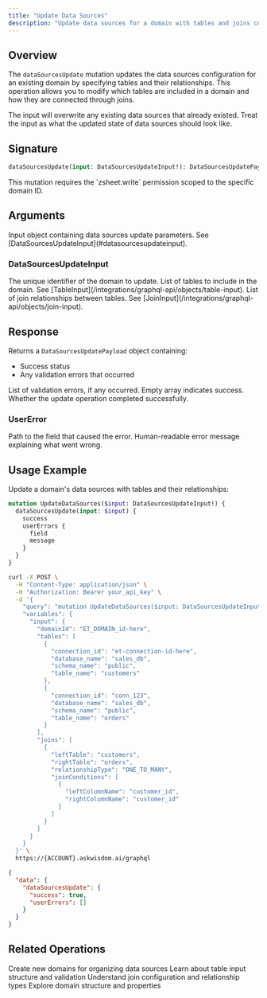 ```yaml
---
title: "Update Data Sources"
description: "Update data sources for a domain with tables and joins configuration"
---
```


## Overview

The `dataSourcesUpdate` mutation updates the data sources configuration for an existing domain by specifying tables and their relationships. This operation allows you to modify which tables are included in a domain and how they are connected through joins.

<Note>
  The input will overwrite any existing data sources that already existed. Treat the input as what the updated state of data sources should look like.
</Note>

## Signature

```graphql
dataSourcesUpdate(input: DataSourcesUpdateInput!): DataSourcesUpdatePayload!
```

<Note>
  This mutation requires the `zsheet:write` permission scoped to the specific domain ID.
</Note>

## Arguments

<ParamField path="input" type="DataSourcesUpdateInput!" required>
  Input object containing data sources update parameters. See [DataSourcesUpdateInput](#datasourcesupdateinput).
</ParamField>

### DataSourcesUpdateInput

<ParamField path="domainId" type="ID!" required>
  The unique identifier of the domain to update.
</ParamField>

<ParamField path="tables" type="[TableInput!]!" required>
  List of tables to include in the domain. See [TableInput](/integrations/graphql-api/objects/table-input).
</ParamField>

<ParamField path="joins" type="[JoinInput!]!" required>
  List of join relationships between tables. See [JoinInput](/integrations/graphql-api/objects/join-input).
</ParamField>

## Response

Returns a `DataSourcesUpdatePayload` object containing:

- Success status
- Any validation errors that occurred

<ParamField path="userErrors" type="[UserError!]!" required>
  List of validation errors, if any occurred. Empty array indicates success.
</ParamField>

<ParamField path="success" type="Boolean!" required>
  Whether the update operation completed successfully.
</ParamField>

### UserError

<ParamField path="field" type="[String!]">
  Path to the field that caused the error.
</ParamField>

<ParamField path="message" type="String!" required>
  Human-readable error message explaining what went wrong.
</ParamField>

## Usage Example

Update a domain's data sources with tables and their relationships:

```graphql
mutation UpdateDataSources($input: DataSourcesUpdateInput!) {
  dataSourcesUpdate(input: $input) {
    success
    userErrors {
      field
      message
    }
  }
}
```

<RequestExample>

```bash Request
curl -X POST \
  -H "Content-Type: application/json" \
  -H "Authorization: Bearer your_api_key" \
  -d '{
    "query": "mutation UpdateDataSources($input: DataSourcesUpdateInput!) { dataSourcesUpdate(input: $input) { success userErrors { field message } } }",
    "variables": {
      "input": {
        "domainId": "ET_DOMAIN_id-here",
        "tables": [
          {
            "connection_id": "et-connection-id-here",
            "database_name": "sales_db",
            "schema_name": "public",
            "table_name": "customers"
          },
          {
            "connection_id": "conn_123",
            "database_name": "sales_db",
            "schema_name": "public",
            "table_name": "orders"
          }
        ],
        "joins": [
          {
            "leftTable": "customers",
            "rightTable": "orders",
            "relationshipType": "ONE_TO_MANY",
            "joinConditions": [
              {
                "leftColumnName": "customer_id",
                "rightColumnName": "customer_id"
              }
            ]
          }
        ]
      }
    }
  }' \
  https://{ACCOUNT}.askwisdom.ai/graphql
```

</RequestExample>

<ResponseExample>

```json Response
{
  "data": {
    "dataSourcesUpdate": {
      "success": true,
      "userErrors": []
    }
  }
}
```

</ResponseExample>

## Related Operations

<CardGroup cols={2}>
  <Card title="Create Domain" icon="plus" href="/integrations/graphql-api/mutations/domain/create-domain">
    Create new domains for organizing data sources
  </Card>
  <Card title="TableInput Schema" icon="table" href="/integrations/graphql-api/objects/table-input">
    Learn about table input structure and validation
  </Card>
  <Card title="JoinInput Schema" icon="link" href="/integrations/graphql-api/objects/join-input">
    Understand join configuration and relationship types
  </Card>
  <Card title="DomainModel Schema" icon="folder" href="/integrations/graphql-api/objects/domain-model">
    Explore domain structure and properties
  </Card>
</CardGroup>